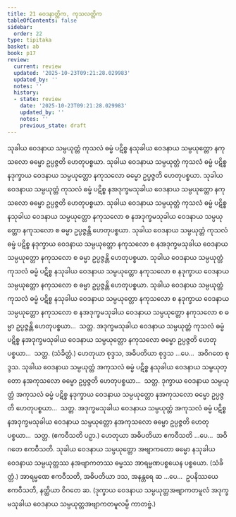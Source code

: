 ```yaml
---
title: 21 ဝေဒနာတ္တိက, ကုသလတ္တိက
tableOfContents: false
sidebar:
  order: 22
type: tipitaka
basket: ab
book: p17
review:
  current: review
  updated: '2025-10-23T09:21:28.029983'
  updated_by: ''
  notes: ''
  history:
  - state: review
    date: '2025-10-23T09:21:28.029983'
    updated_by: ''
    notes: ''
    previous_state: draft
---
```



<ReviewStatus review={frontmatter.review} showDetails={true} />

<HypothesisAnnotation frontmatter={frontmatter} />

<DynamicBreadcrumb />

<Division number="36" book="p17" e="ch" v="40" p="299">

<Paragraph number="96" book="p17">
သုခါယ ဝေဒနာယ သမ္ပယုတ္တံ ကုသလံ ဓမ္မံ ပဋိစ္စ နသုခါယ ဝေဒနာယ သမ္ပယုတ္တော နကုသလော ဓမ္မော ဥပ္ပဇ္ဇတိ ဟေတုပစ္စယာ. သုခါယ ဝေဒနာယ သမ္ပယုတ္တံ ကုသလံ ဓမ္မံ ပဋိစ္စ နဒုက္ခာယ ဝေဒနာယ သမ္ပယုတ္တော နကုသလော ဓမ္မော ဥပ္ပဇ္ဇတိ ဟေတုပစ္စယာ. သုခါယ ဝေဒနာယ သမ္ပယုတ္တံ ကုသလံ ဓမ္မံ ပဋိစ္စ နအဒုက္ခမသုခါယ ဝေဒနာယ သမ္ပယုတ္တော နကုသလော ဓမ္မော ဥပ္ပဇ္ဇတိ ဟေတုပစ္စယာ. သုခါယ ဝေဒနာယ သမ္ပယုတ္တံ ကုသလံ ဓမ္မံ ပဋိစ္စ နသုခါယ ဝေဒနာယ သမ္ပယုတ္တော နကုသလော စ နအဒုက္ခမသုခါယ ဝေဒနာယ သမ္ပယုတ္တော နကုသလော စ ဓမ္မာ ဥပ္ပဇ္ဇန္တိ ဟေတုပစ္စယာ. သုခါယ ဝေဒနာယ သမ္ပယုတ္တံ ကုသလံ ဓမ္မံ ပဋိစ္စ နဒုက္ခာယ ဝေဒနာယ သမ္ပယုတ္တော နကုသလော စ နအဒုက္ခမသုခါယ ဝေဒနာယ သမ္ပယုတ္တော နကုသလော စ ဓမ္မာ ဥပ္ပဇ္ဇန္တိ ဟေတုပစ္စယာ. သုခါယ ဝေဒနာယ သမ္ပယုတ္တံ ကုသလံ ဓမ္မံ ပဋိစ္စ နသုခါယ ဝေဒနာယ သမ္ပယုတ္တော နကုသလော စ နဒုက္ခာယ ဝေဒနာယ သမ္ပယုတ္တော နကုသလော စ ဓမ္မာ ဥပ္ပဇ္ဇန္တိ ဟေတုပစ္စယာ. သုခါယ ဝေဒနာယ သမ္ပယုတ္တံ ကုသလံ ဓမ္မံ ပဋိစ္စ နသုခါယ ဝေဒနာယ သမ္ပယုတ္တော နကုသလော စ နဒုက္ခာယ ဝေဒနာယ သမ္ပယုတ္တော နကုသလော စ နအဒုက္ခမသုခါယ ဝေဒနာယ သမ္ပယုတ္တော နကုသလော စ ဓမ္မာ ဥပ္ပဇ္ဇန္တိ ဟေတုပစ္စယာ…  သတ္တ.
</Paragraph>

<Paragraph number="97" book="p17">
အဒုက္ခမသုခါယ ဝေဒနာယ သမ္ပယုတ္တံ ကုသလံ ဓမ္မံ ပဋိစ္စ နအဒုက္ခမသုခါယ ဝေဒနာယ သမ္ပယုတ္တော နကုသလော ဓမ္မော ဥပ္ပဇ္ဇတိ ဟေတုပစ္စယာ…  သတ္တ. (သံခိတ္တံ.)
</Paragraph>

<Paragraph number="98" book="p17">
ဟေတုယာ စုဒ္ဒသ, အဓိပတိယာ စုဒ္ဒသ …ပေ…  အဝိဂတေ စုဒ္ဒသ.
</Paragraph>

</Division>
<Division number="37" book="p17" e="ch" v="40" p="300">

<Paragraph number="99" book="p17">
သုခါယ ဝေဒနာယ သမ္ပယုတ္တံ အကုသလံ ဓမ္မံ ပဋိစ္စ နသုခါယ ဝေဒနာယ သမ္ပယုတ္တော နအကုသလော ဓမ္မော ဥပ္ပဇ္ဇတိ ဟေတုပစ္စယာ…  သတ္တ.
</Paragraph>

<Paragraph number="100" book="p17">
ဒုက္ခာယ ဝေဒနာယ သမ္ပယုတ္တံ အကုသလံ ဓမ္မံ ပဋိစ္စ နဒုက္ခာယ ဝေဒနာယ သမ္ပယုတ္တော နအကုသလော ဓမ္မော ဥပ္ပဇ္ဇတိ ဟေတုပစ္စယာ…  သတ္တ.
</Paragraph>

<Paragraph number="101" book="p17">
အဒုက္ခမသုခါယ ဝေဒနာယ သမ္ပယုတ္တံ အကုသလံ ဓမ္မံ ပဋိစ္စ နအဒုက္ခမသုခါယ ဝေဒနာယ သမ္ပယုတ္တော နအကုသလော ဓမ္မော ဥပ္ပဇ္ဇတိ ဟေတုပစ္စယာ…  သတ္တ. (ဧကဝီသတိ ပဉှာ.)
</Paragraph>

<Paragraph number="102" book="p17">
ဟေတုယာ အဓိပတိယာ ဧကဝီသတိ …ပေ…  အဝိဂတေ ဧကဝီသတိ.
</Paragraph>

</Division>
<Division number="38" book="p17" e="ch" v="40" p="300">

<Paragraph number="103" book="p17">
သုခါယ ဝေဒနာယ သမ္ပယုတ္တော အဗျာကတော ဓမ္မော နသုခါယ ဝေဒနာယ သမ္ပယုတ္တဿ နအဗျာကတဿ ဓမ္မဿ အာရမ္မဏပစ္စယေန ပစ္စယော. (သံခိတ္တံ.)
</Paragraph>

<Paragraph number="104" book="p17">
အာရမ္မဏေ ဧကဝီသတိ, အဓိပတိယာ ဒသ, အနန္တရေ ဆ …ပေ…  ဥပနိဿယေ ဧကဝီသတိ, နတ္ထိယာ ဝိဂတေ ဆ. (ဒုက္ခာယ ဝေဒနာယ သမ္ပယုတ္တအဗျာကတမူလံ အဒုက္ခမသုခါယ ဝေဒနာယ သမ္ပယုတ္တအဗျာကတမူလမ္ပိ ကာတဗ္ဗံ.)
</Paragraph>
</Division>